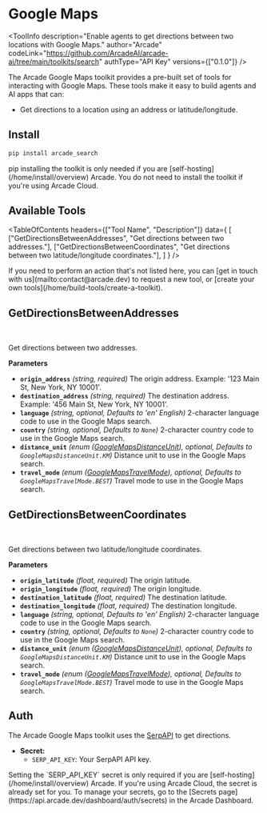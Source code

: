 # Google Maps


<ToolInfo
  description="Enable agents to get directions between two locations with Google Maps."
  author="Arcade"
  codeLink="https://github.com/ArcadeAI/arcade-ai/tree/main/toolkits/search"
  authType="API Key"
  versions={["0.1.0"]}
/>

<Badges repo="arcadeai/arcade_search" />

The Arcade Google Maps toolkit provides a pre-built set of tools for interacting with Google Maps. These tools make it easy to build agents and AI apps that can:

- Get directions to a location using an address or latitude/longitude.

## Install

```bash
pip install arcade_search
```

<Note>
  pip installing the toolkit is only needed if you are [self-hosting](/home/install/overview) Arcade. You do not need to install the toolkit if you're using Arcade Cloud.
</Note>

## Available Tools

<TableOfContents
  headers={["Tool Name", "Description"]}
  data={
    [
      ["GetDirectionsBetweenAddresses", "Get directions between two addresses."],
      ["GetDirectionsBetweenCoordinates", "Get directions between two latitude/longitude coordinates."],
    ]
  }
/>

<Tip>
  If you need to perform an action that's not listed here, you can [get in touch
  with us](mailto:contact@arcade.dev) to request a new tool, or [create your
  own tools](/home/build-tools/create-a-toolkit).
</Tip>

## GetDirectionsBetweenAddresses

<br />
<TabbedCodeBlock
  tabs={[
    {
      label: "Call the Tool Directly",
      content: {
        Python: [
          "/examples/integrations/toolkits/search/google_maps/get_directions_between_addresses_example_call_tool.py",
        ],
        JavaScript: ["/examples/integrations/toolkits/search/google_maps/get_directions_between_addresses_example_call_tool.js"],
      },
    },
    {
      label: "Execute the Tool with OpenAI",
      content: {
        Python: [
          "/examples/integrations/toolkits/search/google_maps/get_directions_between_addresses_example_llm_oai.py",
        ],
        JavaScript: ["/examples/integrations/toolkits/search/google_maps/get_directions_between_addresses_example_llm_oai.js"],
      },
    },
  ]}
/>

Get directions between two addresses.

**Parameters**

- **`origin_address`** _(string, required)_ The origin address. Example: '123 Main St, New York, NY 10001'.
- **`destination_address`** _(string, required)_ The destination address. Example: '456 Main St, New York, NY 10001'.
- **`language`** _(string, optional, Defaults to 'en' English)_ 2-character language code to use in the Google Maps search.
- **`country`** _(string, optional, Defaults to `None`)_ 2-character country code to use in the Google Maps search.
- **`distance_unit`** _(enum ([GoogleMapsDistanceUnit](/toolkits/search/reference#googlemapsdistanceunit)), optional, Defaults to `GoogleMapsDistanceUnit.KM`)_ Distance unit to use in the Google Maps search.
- **`travel_mode`** _(enum ([GoogleMapsTravelMode](/toolkits/search/reference#googlemapstravelmode)), optional, Defaults to `GoogleMapsTravelMode.BEST`)_ Travel mode to use in the Google Maps search.

## GetDirectionsBetweenCoordinates

<br />
<TabbedCodeBlock
  tabs={[
    {
      label: "Call the Tool Directly",
      content: {
        Python: [
          "/examples/integrations/toolkits/search/google_maps/get_directions_between_coordinates_example_call_tool.py",
        ],
        JavaScript: ["/examples/integrations/toolkits/search/google_maps/get_directions_between_coordinates_example_call_tool.js"],
      },
    },
    {
      label: "Execute the Tool with OpenAI",
      content: {
        Python: [
          "/examples/integrations/toolkits/search/google_maps/get_directions_between_coordinates_example_llm_oai.py",
        ],
        JavaScript: ["/examples/integrations/toolkits/search/google_maps/get_directions_between_coordinates_example_llm_oai.js"],
      },
    },
  ]}
/>

Get directions between two latitude/longitude coordinates.

**Parameters**

- **`origin_latitude`** _(float, required)_ The origin latitude.
- **`origin_longitude`** _(float, required)_ The origin longitude.
- **`destination_latitude`** _(float, required)_ The destination latitude.
- **`destination_longitude`** _(float, required)_ The destination longitude.
- **`language`** _(string, optional, Defaults to 'en' English)_ 2-character language code to use in the Google Maps search.
- **`country`** _(string, optional, Defaults to `None`)_ 2-character country code to use in the Google Maps search.
- **`distance_unit`** _(enum ([GoogleMapsDistanceUnit](/toolkits/search/reference#googlemapsdistanceunit)), optional, Defaults to `GoogleMapsDistanceUnit.KM`)_ Distance unit to use in the Google Maps search.
- **`travel_mode`** _(enum ([GoogleMapsTravelMode](/toolkits/search/reference#googlemapstravelmode)), optional, Defaults to `GoogleMapsTravelMode.BEST`)_ Travel mode to use in the Google Maps search.

## Auth

The Arcade Google Maps toolkit uses the [SerpAPI](https://serpapi.com/) to get directions.

- **Secret:**
  - `SERP_API_KEY`: Your SerpAPI API key.
<Note>
  Setting the `SERP_API_KEY` secret is only required if you are [self-hosting](/home/install/overview) Arcade. If you're using Arcade Cloud, the secret is already set for you. To manage your secrets, go to the [Secrets page](https://api.arcade.dev/dashboard/auth/secrets) in the Arcade Dashboard.
</Note>
